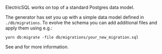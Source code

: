 ElectricSQL works on top of a standard Postgres data model.

The generator has set you up with a simple data model defined in `./db/migrations`. To evolve the schema you can add additional files and apply them using e.g.:

```shell
yarn db:migrate -file db/migrations/your_new_migration.sql
```

See <DocPageLink path="usage/data-modelling/migrations" /> and <DocPageLink path="integrations/backend" /> for more information.
